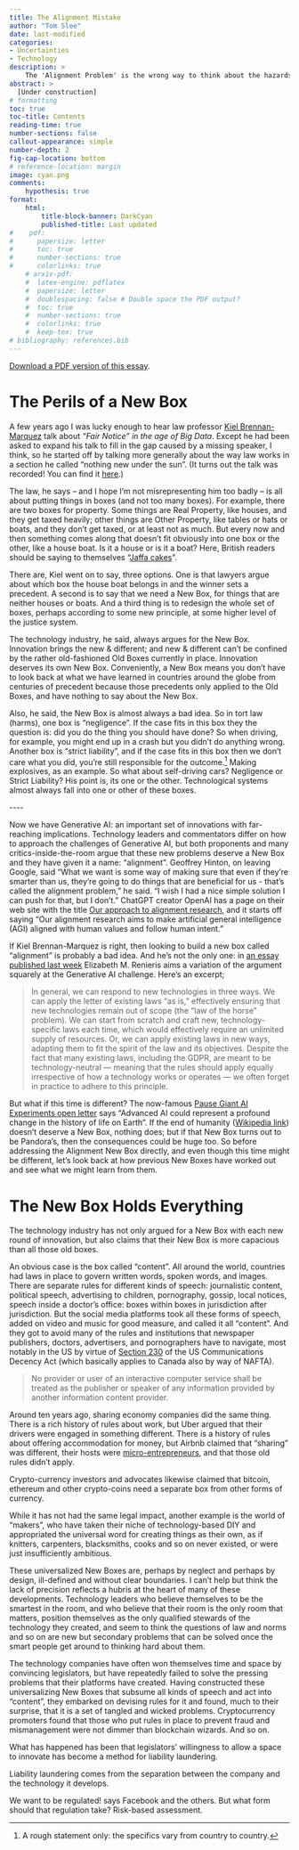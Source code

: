 ```yaml
---
title: The Alignment Mistake
author: "Tom Slee"
date: last-modified
categories:
- Uncertainties
- Technology
description: >
    The 'Alignment Problem' is the wrong way to think about the hazards of Generative AI
abstract: >
  [Under construction]
# formatting
toc: true
toc-title: Contents
reading-time: true
number-sections: false
callout-appearance: simple
number-depth: 2
fig-cap-location: bottom
# reference-location: margin
image: cyan.png
comments:
    hypothesis: true
format:
    html:
        title-block-banner: DarkCyan
        published-title: Last updated
#    pdf: 
#      papersize: letter
#      toc: true
#      number-sections: true
#      colorlinks: true
    # arxiv-pdf: 
    #  latex-engine: pdflatex
    #  papersize: letter
    #  doublespacing: false # Double space the PDF output?
    #  toc: true
    #  number-sections: true
    #  colorlinks: true
    #  keep-tex: true
# bibliography: references.bib
---
```


::: {.content-visible when-format="html"}
::: {.callout-note appearance="simple"}
[Download a PDF version of this essay](./ai-alignment.pdf).
:::
:::

# The Perils of a New Box

A few years ago I was lucky enough to hear law professor [Kiel Brennan-Marquez](https://law.uconn.edu/person/kiel-brennan-marquez/) talk about *"Fair Notice" in the age of Big Data*. Except he had been asked to expand his talk to fill in the gap caused by a missing speaker, I think, so he started off by talking more generally about the way law works in a section he called "nothing new under the sun". (It turns out the talk was recorded! You can find it [here](https://c4ejournal.net/2019/03/08/kiel-brennan-marquez-fair-notice-in-the-age-of-big-data-2019-c4ej-18/).)

The law, he says -- and I hope I'm not misrepresenting him too badly -- is all about putting things in boxes (and not too many boxes). For example, there are two boxes for property. Some things are Real Property, like houses, and they get taxed heavily; other things are Other Property, like tables or hats or boats, and they don't get taxed, or at least not as much. But every now and then something comes along that doesn't fit obviously into one box or the other, like a house boat. Is it a house or is it a boat? Here, British readers should be saying to themselves "[Jaffa cakes](https://www.kerseys.co.uk/jaffa-cakes-cakes-biscuits/)".

There are, Kiel went on to say, three options. One is that lawyers argue about which box the house boat belongs in and the winner sets a precedent. A second is to say that we need a New Box, for things that are neither houses or boats. And a third thing is to redesign the whole set of boxes, perhaps according to some new principle, at some higher level of the justice system.

The technology industry, he said, always argues for the New Box. Innovation brings the new & different; and new & different can't be confined by the rather old-fashioned Old Boxes currently in place. Innovation deserves its own New Box. Conveniently, a New Box means you don't have to look back at what we have learned in countries around the globe from centuries of precedent because those precedents only applied to the Old Boxes, and have nothing to say about the New Box.

Also, he said, the New Box is almost always a bad idea. So in tort law (harms), one box is "negligence". If the case fits in this box they the question is: did you do the thing you should have done? So when driving, for example, you might end up in a crash but you didn't do anything wrong. Another box is "strict liability", and if the case fits in this box then we don't care what you did, you're still responsible for the outcome.[^1] Making explosives, as an example. So what about self-driving cars? Negligence or Strict Liability? His point is, its one or the other. Technological systems almost always fall into one or other of these boxes.

[^1]: A rough statement only: the specifics vary from country to country.

\-\-\--

Now we have Generative AI: an important set of innovations with far-reaching implications. Technology leaders and commentators differ on how to approach the challenges of Generative AI, but both proponents and many critics-inside-the-room argue that these new problems deserve a New Box and they have given it a name: "alignment". Geoffrey Hinton, on leaving Google, said "What we want is some way of making sure that even if they're smarter than us, they're going to do things that are beneficial for us - that's called the alignment problem," he said. "I wish I had a nice simple solution I can push for that, but I don't." ChatGPT creator OpenAI has a page on their web site with the title [Our approach to alignment research](https://openai.com/blog/our-approach-to-alignment-research), and it starts off saying "Our alignment research aims to make artificial general intelligence (AGI) aligned with human values and follow human intent."

If Kiel Brennan-Marquez is right, then looking to build a new box called "alignment" is probably a bad idea. And he's not the only one: in [an essay published last week](https://www.cigionline.org/articles/the-best-way-to-govern-ai-emulate-it/) Elizabeth M. Renieris aims a variation of the argument squarely at the Generative AI challenge. Here's an excerpt;

> In general, we can respond to new technologies in three ways. We can apply the letter of existing laws "as is," effectively ensuring that new technologies remain out of scope (the "law of the horse" problem). We can start from scratch and craft new, technology-specific laws each time, which would effectively require an unlimited supply of resources. Or, we can apply existing laws in new ways, adapting them to fit the spirit of the law and its objectives. Despite the fact that many existing laws, including the GDPR, are meant to be technology-neutral --- meaning that the rules should apply equally irrespective of how a technology works or operates --- we often forget in practice to adhere to this principle.

But what if this time is different? The now-famous [Pause Giant AI Experiments open letter](https://futureoflife.org/open-letter/pause-giant-ai-experiments/) says "Advanced AI could represent a profound change in the history of life on Earth". If the end of humanity ([Wikipedia link](https://en.wikipedia.org/wiki/Existential_risk_from_artificial_general_intelligence)) doesn't deserve a New Box, nothing does; but if that New Box turns out to be Pandora's, then the consequences could be huge too. So before addressing the Alignment New Box directly, and even though this time might be different, let's look back at how previous New Boxes have worked out and see what we might learn from them.

# The New Box Holds Everything

The technology industry has not only argued for a New Box with each new round of innovation, but also claims that their New Box is more capacious than all those old boxes.

An obvious case is the box called "content". All around the world, countries had laws in place to govern written words, spoken words, and images. There are separate rules for different kinds of speech: journalistic content, political speech, advertising to children, pornography, gossip, local notices, speech inside a doctor's office: boxes within boxes in jurisdiction after jurisdiction. But the social media platforms took all these forms of speech, added on video and music for good measure, and called it all "content". And they got to avoid many of the rules and institutions that newspaper publishers, doctors, advertisers, and pornographers have to navigate, most notably in the US by virtue of [Section 230](https://en.wikipedia.org/wiki/Section_230) of the US Communications Decency Act (which basically applies to Canada also by way of NAFTA).

> No provider or user of an interactive computer service shall be treated as the publisher or speaker of any information provided by another information content provider.

Around ten years ago, sharing economy companies did the same thing. There is a rich history of rules about work, but Uber argued that their drivers were engaged in something different. There is a history of rules about offering accommodation for money, but Airbnb claimed that "sharing" was different, their hosts were [micro-entrepreneurs](https://medium.com/@bchesky/shared-city-db9746750a3a), and that those old rules didn't apply.

Crypto-currency investors and advocates likewise claimed that bitcoin, ethereum and other crypto-coins need a separate box from other forms of currency.

While it has not had the same legal impact, another example is the world of "makers", who have taken their niche of technology-based DIY and appropriated the universal word for creating things as their own, as if knitters, carpenters, blacksmiths, cooks and so on never existed, or were just insufficiently ambitious.

These universalized New Boxes are, perhaps by neglect and perhaps by design, ill-defined and without clear boundaries. I can't help but think the lack of precision reflects a hubris at the heart of many of these developments. Technology leaders who believe themselves to be the smartest in the room, and who believe that their room is the only room that matters, position themselves as the only qualified stewards of the technology they created, and seem to think the questions of law and norms and so on are new but secondary problems that can be solved once the smart people get around to thinking hard about them.

The technology companies have often won themselves time and space by convincing legislators, but have repeatedly failed to solve the pressing problems that their platforms have created. Having constructed these universalizing New Boxes that subsume all kinds of speech and act into "content", they embarked on devising rules for it and found, much to their surprise, that it is a set of tangled and wicked problems. Cryptocurrency promoters found that those who put rules in place to prevent fraud and mismanagement were not dimmer than blockchain wizards. And so on.

What has happened has been that legislators' willingness to allow a space to innovate has become a method for liability laundering.

Liability laundering comes from the separation between the company and the technology it develops.

We want to be regulated! says Facebook and the others. But what form should that regulation take? Risk-based assessment.
